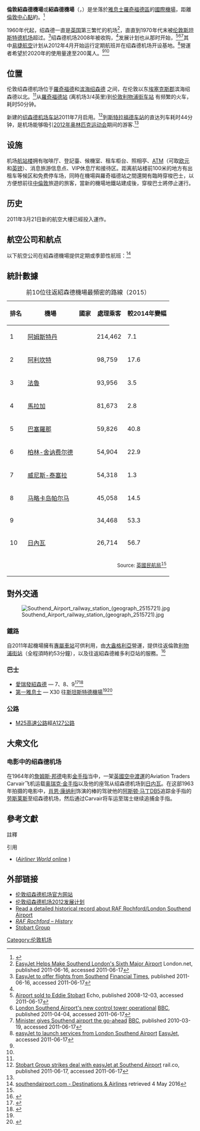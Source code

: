 {{NoteTA
|G1=Aero
|G2=Movie
|1=zh-hant:紹森德;zh-hans:绍森德;zh-hk:修安;
|2=zh-cn:埃塞克斯;zh-tw:艾塞克斯;zh-hk:雅息士;
|3=zh-hant:羅奇福德;zh-hans:羅奇福德;zh-hk:樂福德;
}}
{{Infobox airport
| name = 倫敦紹森德機場
| nativename = London Southend Airport
| nativename-a =
| nativename-r =
| image = SouthendAirport.svg
| image-width = 150
| image2 = Southend Airport terminal building 02.jpg
| image2-width = 250
| caption2 = 
| IATA = SEN
| ICAO = EGMC
| type = 民用
| owner = Stobart Group
| operator = London Southend Airport Company Ltd.
| city-served = [[雅息士郡|雅息士郡]][[濱海紹森德|紹森德]]<br>[[東倫敦|東倫敦地區]]
| location = [[羅奇福德|羅奇福德]]
| elevation-f = 55
| elevation-m = 17
| latd = 51 | latm = 34 | lats = 13 | latNS = N
| longd= 000 | longm= 41 | longs= 36 | longEW= E
| coordinates_type = airport
| coordinates_region = GB
| pushpin_map = Essex
| pushpin_label = EGMC
| pushpin_map_caption = 機場地理位置
| website = {{Url|http://www.southendairport.com/}}
| metric-rwy = yes
| r1-number = 05/23
| r1-length-m = 1,856
| r1-surface = [[瀝青|瀝青]]
| r2-number =
| r2-length-f =
| r2-length-m =
| r2-surface =
| h1-number =
| h1-length-f =
| h1-length-m =
| h1-surface =
| stat-year = 2015
| stat1-header = 旅客人數
| stat1-data = 900,648 （{{decrease}}18.3%）
| stat2-header = 起降架次
| stat2-data =  23,538 （{{decrease}}22.9%）
| footnotes = 出典：UK AIP, NATS<ref name="aip">[http://www.nats-uk.ead-it.com/public/index.php%3Foption=com_content&task=blogcategory&id=137&Itemid=186.html Southend - EGMC]{{Dead link}}</ref><br/>英國民航局公開數據<ref name="stats">{{cite web |url=http://www.caa.co.uk/Data-and-analysis/UK-aviation-market/Airports/Datasets/ |title=Aircraft and passenger traffic data from UK airports |publisher=[[民用航空管理局_(英國)|UK Civil Aviation Authority]] |date=2016-03-25 |accessdate=2016-04-03 |archive-date=2017-02-11 |archive-url=https://web.archive.org/web/20170211070518/http://www.caa.co.uk/Data-and-analysis/UK-aviation-market/Airports/Datasets/ |dead-url=yes }}</ref>
}}

'''倫敦紹森德機場'''或'''紹森德機場'''（{{lang-en|'''London Southend Airport'''}}，{{Airport codes|SEN|EGMC}}）是坐落於[[雅息士郡|雅息士]][[羅奇福德區|羅奇福德區]]的[[國際機場|國際機場]]，距離[[查令十字|倫敦中心點]]約{{convert|42|mi|km}}。<ref>{{cite web|url=https://www.google.co.uk/maps/dir/Charing+Cross+Rd,+London,+UK/London+Southend+Airport,+Southend-on-Sea,+Essex+SS2+6YF,+United+Kingdom/|title=Google Maps|author=|date=|work=Google Maps|accessdate=2016-06-06|archive-date=2018-10-01|archive-url=https://web.archive.org/web/20181001161909/https://www.google.co.uk/maps/dir/Charing+Cross+Rd,+London,+UK/London+Southend+Airport,+Southend-on-Sea,+Essex+SS2+6YF,+United+Kingdom/|dead-url=no}}</ref>

1960年代起，绍森德一直是[[英国|英国]]第三繁忙的机场<ref name=london110616>[http://www.londonnet.co.uk/news/2011/jun/easyjet-helps-make-southend-londons-sixth-major-airport.html EasyJet Helps Make Southend London's Sixth Major Airport] {{Wayback|url=http://www.londonnet.co.uk/news/2011/jun/easyjet-helps-make-southend-londons-sixth-major-airport.html |date=20110619045342 }} London.net, published 2011-06-16, accessed 2011-06-17</ref>，直直到1970年代末被[[伦敦斯坦斯特德机场|伦敦斯坦斯特德机场]]超过。<ref name=ft110616>[http://www.ft.com/cms/s/0/61c726f6-97e5-11e0-85e9-00144feab49a.html EasyJet to offer flights from Southend] {{Wayback|url=http://www.ft.com/cms/s/0/61c726f6-97e5-11e0-85e9-00144feab49a.html |date=20110619014416 }} [[金融時報|Financial Times]], published 2011-06-16, accessed 2011-06-17</ref>绍森德机场2008年被{{tsl|en|Stobart Group||Stobart Group}}收购，<ref name=ft110616/>发展计划也从那时开始，<ref>[http://www.echo-news.co.uk/news/3943522.Updated__Southend_Airport_sold_to_Eddie_Stobart/ Airport sold to Eddie Stobart] {{Wayback|url=http://www.echo-news.co.uk/news/3943522.Updated__Southend_Airport_sold_to_Eddie_Stobart/ |date=20111015192129 }} Echo, published 2008-12-03, accessed 2011-06-17</ref><ref name=bbc110404>[http://www.bbc.co.uk/news/uk-england-essex-12957610 London Southend Airport's new control tower operational] {{Wayback|url=http://www.bbc.co.uk/news/uk-england-essex-12957610 |date=20201123181504 }} [[英国广播公司|BBC]], published 2011-04-04, accessed 2011-06-17</ref><ref>[http://news.bbc.co.uk/1/hi/england/essex/8576446.stm Minister gives Southend airport the go-ahead] {{Wayback|url=http://news.bbc.co.uk/1/hi/england/essex/8576446.stm |date=20170828112136 }} [[英国广播公司|BBC]], published 2010-03-19, accessed 2011-06-17</ref>其中[[易捷航空|易捷航空]]计划从2012年4月开始运行定期航班并在绍森德机场开设基地。<ref>[http://corporate.easyjet.com/media/latest-news/news-year-2011/16-06-2011.aspx?sc_lang=en easyJet to launch services from London Southend Airport] {{Wayback|url=http://corporate.easyjet.com/media/latest-news/news-year-2011/16-06-2011.aspx?sc_lang=en |date=20140222064216 }} [[易捷航空|EasyJet]], accessed 2011-06-17</ref>營運者希望於2020年的使用量達至200萬人。<ref name=london110616 /><ref name=bbc110404 />

==位置==
伦敦绍森德机场位于[[羅奇福德|羅奇福德]]和[[滨海绍森德|滨海绍森德]] 之间，在伦敦以东[[埃塞克斯郡|埃塞克斯郡]]滨海绍森德以北{{Convert|1.5|NM|abbr=on|lk=in}}。<ref name="aip"/>从[[羅奇福德站|羅奇福德站]] (离机场3/4英里)到[[伦敦利物浦街车站|伦敦利物浦街车站]] 有频繁的火车，耗时50分钟。

新建的[[绍森德机场车站|绍森德机场车站]]2011年7月启用。<ref name=rail110617>[http://www.rail.co/2011/06/17/stobart-group-strikes-deal-with-easyjet-at-southend-airport/ Stobart Group strikes deal with easyJet at Southend Airport] {{Wayback|url=http://www.rail.co/2011/06/17/stobart-group-strikes-deal-with-easyjet-at-southend-airport/ |date=20120118150359 }} rail.co, published 2011-06-17, accessed 2011-06-17</ref>到[[斯特拉福德车站|斯特拉福德车站]]的直达列车耗时44分钟，是机场能够吸引[[2012年奥林匹克运动会|2012年奥林匹克运动会]]期间的游客.<ref name=rail110617 />

==设施==
机场[[航站楼|航站楼]]拥有咖啡厅、登記臺、候機室、租车柜台、照相亭、[[ATM|ATM]]（可取[[欧元|欧元]]和[[英镑|英镑]]）、消息旅游信息点、VIP休息厅和接待区。距离航站楼前100米的地方有出租车等候区和免费停车场，同時在機場與羅奇福德站之間還開有臨時穿梭巴士，以方便想前往[[中倫敦|中倫敦]]旅遊的旅客，當新的機場地鐵站建成後，穿梭巴士將停止運行。

==历史==
2011年3月21日新的航空大樓已經投入運作。

==航空公司和航点==
以下航空公司在紹森德機場提供定期或季節性航班：<ref>[http://www.southendairport.com/flightinfo/destinations-airlines/ southendairport.com - Destinations & Airlines] {{Wayback|url=http://www.southendairport.com/flightinfo/destinations-airlines/ |date=20151230035036 }} retrieved 4 May 2016</ref>

{{Airport-dest-list
<!-- -->
|[[易捷航空|易捷航空]] | [[阿利坎特-埃爾切機場|阿利坎特-埃爾切機場]]、[[阿姆斯特丹史基浦機場|阿姆斯特丹史基浦機場]]、[[巴塞罗那-埃尔普拉特机场|巴塞罗那-埃尔普拉特机场]]、{{tsl|en|Faro Airport||Faro}}、[[馬拉加機場|馬拉加機場]]、[[巴黎夏尔·戴高乐机场|巴黎夏尔·戴高乐机场]]<br>
'''季節性包機'''：[[日内瓦国际机场|日内瓦国际机场]]、{{tsl|en|Ibiza Airport||Ibiza}}、{{tsl|en|Jersey Airport||Jersey}}、[[兰萨罗特机场|兰萨罗特机场]]、[[里昂圣埃克絮佩里机场|里昂圣埃克絮佩里机场]]、{{tsl|en|Menorca Airport||Menorca}}、[[马略卡岛帕尔马机场|马略卡岛帕尔马机场]]、[[特内里费南部机场|特内里费南部机场]]
<!-- -->
|[[弗萊比航空|弗萊比航空]]<br>{{nowrap|由Stobart Air營運}} | {{tsl|en|Caen – Carpiquet Airport||Caen}}、{{tsl|en|Groningen Airport Eelde||Groningen}}、{{tsl|en|Rennes–Saint-Jacques Airport||Rennes}}
<!-- -->
|[[維羅提航空|維羅提航空]] | '''季節性包機'''：[[马略卡岛帕尔马机场|马略卡岛帕尔马机场]]
<!-- --> 
}}

== 統計數據 ==
<center>
{| class="wikitable sortable" width= align=
|+ 前10位往返紹森德機場最頻密的路線（2015）
|- style="background:lightgrey;"
! 排名|| 機場 || 國家 || 處理乘客 || 較2014年變幅
|-
|1||[[阿姆斯特丹史基浦機場|阿姆斯特丹]]|| {{NED}} || 214,462 || {{increase}}7.1
|-
|2||[[阿利坎特-埃爾切機場|阿利坎特]]|| {{SPA}} || 98,759 || {{decrease}}17.6
|-
|3||[[法魯機場|法魯]]||{{POR}}|| 93,956 || {{increase}}3.5
|-
|4||[[馬拉加機場|馬拉加]]||{{SPA}}|| 81,673 || {{decrease}}2.8
|-
|5||[[巴塞罗那-埃尔普拉特机场|巴塞羅那]]||{{SPA}}||59,826|| {{decrease}}40.8
|-
|6||[[柏林-舍讷费尔德机场|柏林-舍讷费尔德]]||{{GER}}|| 54,904 || {{decrease}}22.9
|-
|7||[[威尼斯-泰塞拉机场|威尼斯-泰塞拉]]||{{ITA}}|| 54,318 || {{increase}}1.3
|-
|8||[[马略卡岛帕尔马机场|马略卡岛帕尔马]]||{{SPA}}|| 45,058 || {{decrease}}14.5
|-
|9||{{Tsl|en|Rennes–Saint-Jacques Airport|雷恩-聖雅屈埃德拉機場|雷恩}}||{{FRA}}|| 34,468 || {{increase}}53.3
|-
|10||[[日內瓦國際機場|日內瓦]]||{{CHE}}|| 26,714 || {{decrease}}56.7
|-
| colspan="5" style="text-align:right;"| <sup>Source: [[英國民航局|英國民航局]]<ref name="stats"/></sup>
|}
</center>

== 對外交通 ==
[[File:Southend_Airport_railway_station_(geograph_2515721).jpg|thumb]]

=== 鐵路 ===
自2011年起機場擁有[[紹森德機場站|專屬車站]]可供利用，由[[大盎格利亞|大盎格利亞]]營運，提供往返倫敦[[利物浦街站|利物浦街站]]（全程須時約53分鐘），以及往返紹森德維多利亞站的服務。<ref>{{cite web|url=http://www.southendairport.com/getting-to-from/trains-general-information/|title=London Southend Airport - Trains – General Information|author=|date=|work=southendairport.com|deadurl=yes|archiveurl=https://web.archive.org/web/20160107072216/http://www.southendairport.com/getting-to-from/trains-general-information/|archivedate=2016-01-07|accessdate=2016-06-06}}</ref>

=== 巴士 ===
* [[愛瑞發|愛瑞發紹森德]] — 7、8、9<ref name="Arriva Southend Routes">{{cite web |url=http://www.arrivabus.co.uk/arriva-routes-southend/ |title=ARRIVA – Arriva's routes in Southend |publisher=Arrivabus.co.uk |date= |accessdate=2013-06-29 |archive-date=2013-07-10 |archive-url=https://web.archive.org/web/20130710205017/http://www.arrivabus.co.uk/arriva-routes-southend/ |dead-url=no }}</ref><ref name="Bus and coach">{{cite web|url=http://www.southendairport.com/getting-to-from/bus-and-coach/|title=London Southend Airport - Bus and Coach|author=|date=|work=southendairport.com|deadurl=yes|archiveurl=https://web.archive.org/web/20151226125744/http://www.southendairport.com/getting-to-from/bus-and-coach/|archivedate=2015-12-26|accessdate=2016-06-06}}</ref>
* [[第一交通|第一雅息士]] — X30 往[[倫敦斯坦斯特德機場|斯坦斯特德機場]]<ref name="Bus and coach"/><ref name="X30 Timetable">{{cite web|url=http://www.firstgroup.com/ukbus/essex/assets/pdfs/journey_planning/X30.pdf |title=FirstGroup Welcome Page |publisher=Firstgroup.com |accessdate=2013-08-24}}</ref>

=== 公路 ===
* [[M25高速公路|M25高速公路]]經[[A127公路|A127公路]]

== 大衆文化 == 
=== 电影中的绍森德机场 ===
在1964年的[[詹姆斯·邦德|詹姆斯·邦德]]电影[[金手指|金手指]]当中，一架[[英國空中渡運|英國空中渡運]]的Aviation Traders Carvair飞机运载[[奥瑞克·金手指|奥瑞克·金手指]]以及他的座驾从绍森德机场到[[日内瓦|日内瓦]]。在这部1963年拍摄的电影中，[[肖恩·康纳利|肖恩·康纳利]]饰演的棒的驾驶他的[[阿斯顿·马丁DB5|阿斯顿·马丁DB5]]追踪金手指的[[劳斯莱斯|劳斯莱斯]]至绍森德机场，然后通过Carvair将车运至瑞士继续追捕金手指。

==參考文獻==
;註釋
{{Reflist|group=nb}}
;引用
{{Reflist|2}}

*{{Cite journal| title=Airliner World – Going for Olympic Gold: London's Southend Airport, pp. 42–48 | publisher=Key Publishing | place=Stamford, UK | issn= 1465-6337|date=September 2010}} ([http://www.airlinerworld.com ''Airliner World'' online] {{Wayback|url=http://www.airlinerworld.com/ |date=20180402231743 }})

==外部链接==
{{commons category|London Southend Airport}}
*[http://www.southendairport.com 伦敦绍森德机场官方网站] {{Wayback|url=http://www.southendairport.com/ |date=20111120194949 }}
*[https://web.archive.org/web/20110207205658/http://flysouthend2012.com/ 伦敦绍森德机场2012发展计划]
*[http://www.pastscape.org.uk/hob.aspx?hob_id=1410928 Read a detailed historical record about RAF Rochford/London Southend Airport] {{Wayback|url=http://www.pastscape.org.uk/hob.aspx?hob_id=1410928 |date=20110621092309 }}
*[https://web.archive.org/web/20110415013905/http://www.thesoutheastecho.co.uk/RAF_Rochford.htm ''RAF Rochford – History'']
*[http://www.stobartgroup.co.uk Stobart Group] {{Wayback|url=http://www.stobartgroup.co.uk/ |date=20100722064236 }}

{{英國機場}}

{{DEFAULTSORT:绍森德机场}}
[[Category:伦敦机场|Category:伦敦机场]]